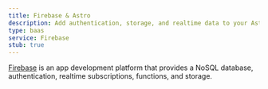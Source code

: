 ```yaml
---
title: Firebase & Astro
description: Add authentication, storage, and realtime data to your Astro application. Extend those capabilities with the full Google Cloud Platform
type: baas
service: Firebase
stub: true
---
```


[Firebase](https://firebase.google.com/) is an app development platform that provides a NoSQL database, authentication, realtime subscriptions, functions, and storage.
